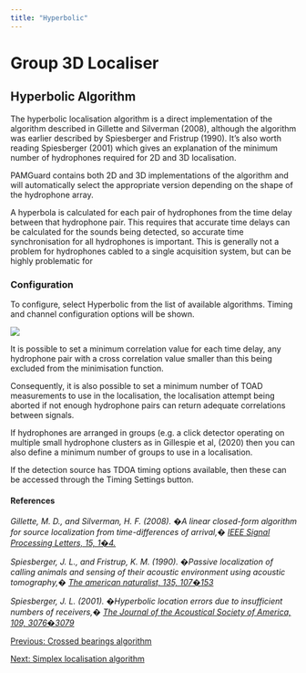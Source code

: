 ```yaml
---
title: "Hyperbolic"
---
```

Group 3D Localiser
==================

Hyperbolic Algorithm
--------------------

The hyperbolic localisation algorithm is a direct implementation of the algorithm described in Gillette and Silverman (2008), although the algorithm was earlier described by Spiesberger and Fristrup (1990). It's also worth reading Spiesberger (2001) which gives an explanation of the minimum number of hydrophones required for 2D and 3D localisation.

PAMGuard contains both 2D and 3D implementations of the algorithm and will automatically select the appropriate version depending on the shape of the hydrophone array.

A hyperbola is calculated for each pair of hydrophones from the time delay between that hydrophone pair. This requires that accurate time delays can be calculated for the sounds being detected, so accurate time synchronisation for all hydrophones is important. This is generally not a problem for hydrophones cabled to a single acquisition system, but can be highly problematic for

### Configuration

To configure, select Hyperbolic from the list of available algorithms. Timing and channel configuration options will be shown.

![](images/3dsimplexoptions.png)

  

It is possible to set a minimum correlation value for each time delay, any hydrophone pair with a cross correlation value smaller than this being excluded from the minimisation function.

Consequently, it is also possible to set a minimum number of TOAD measurements to use in the localisation, the localisation attempt being aborted if not enough hydrophone pairs can return adequate correlations between signals.

If hydrophones are arranged in groups (e.g. a click detector operating on multiple small hydrophone clusters as in Gillespie et al, (2020) then you can also define a minimum number of groups to use in a localisation.

If the detection source has TDOA timing options available, then these can be accessed through the Timing Settings button.

#### References

_Gillette, M. D., and Silverman, H. F. (2008). �A linear closed-form algorithm for source localization from time-differences of arrival,� [IEEE Signal Processing Letters, 15, 1�4.](https://ieeexplore.ieee.org/document/4418389)_

_Spiesberger, J. L., and Fristrup, K. M. (1990). �Passive localization of calling animals and sensing of their acoustic environment using acoustic tomography,� [The american naturalist, 135, 107�153](https://www.journals.uchicago.edu/doi/abs/10.1086/285035)_

_Spiesberger, J. L. (2001). �Hyperbolic location errors due to insufficient numbers of receivers,� [The Journal of the Acoustical Society of America, 109, 3076�3079](https://asa.scitation.org/doi/10.1121/1.1373442)_

  

[Previous: Crossed bearings algorithm](3dcrossedbearing.html)

[Next: Simplex localisation algorithm](3dsimplex.html)
